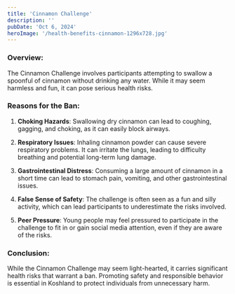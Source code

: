 ```yaml
---
title: 'Cinnamon Challenge'
description: ''
pubDate: 'Oct 6, 2024'
heroImage: '/health-benefits-cinnamon-1296x728.jpg'
---
```



### Overview:
The Cinnamon Challenge involves participants attempting to swallow a spoonful of cinnamon without drinking any water. While it may seem harmless and fun, it can pose serious health risks.

### Reasons for the Ban:

1. **Choking Hazards**: Swallowing dry cinnamon can lead to coughing, gagging, and choking, as it can easily block airways.

2. **Respiratory Issues**: Inhaling cinnamon powder can cause severe respiratory problems. It can irritate the lungs, leading to difficulty breathing and potential long-term lung damage.

3. **Gastrointestinal Distress**: Consuming a large amount of cinnamon in a short time can lead to stomach pain, vomiting, and other gastrointestinal issues.

4. **False Sense of Safety**: The challenge is often seen as a fun and silly activity, which can lead participants to underestimate the risks involved.

5. **Peer Pressure**: Young people may feel pressured to participate in the challenge to fit in or gain social media attention, even if they are aware of the risks.

### Conclusion:
While the Cinnamon Challenge may seem light-hearted, it carries significant health risks that warrant a ban. Promoting safety and responsible behavior is essential in Koshland to protect individuals from unnecessary harm. 

